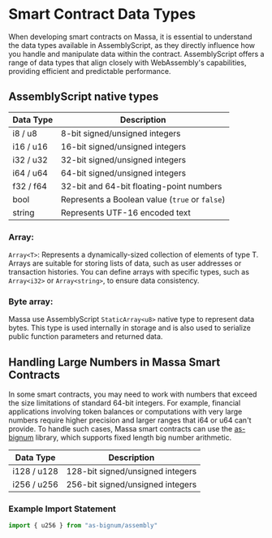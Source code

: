 # Smart Contract Data Types

When developing smart contracts on Massa, it is essential to understand the data types available in AssemblyScript, as they directly influence how you handle and manipulate data within the contract. AssemblyScript offers a range of data types that align closely with WebAssembly's capabilities, providing efficient and predictable performance.

## AssemblyScript native types

| Data Type     | Description                            |
|---------------|----------------------------------------|
| i8 / u8       | 8-bit signed/unsigned integers         |
| i16 / u16     | 16-bit signed/unsigned integers        |
| i32 / u32     | 32-bit signed/unsigned integers        |
| i64 / u64     | 64-bit signed/unsigned integers        |
| f32 / f64     | 32-bit and 64-bit floating-point numbers |
| bool          | Represents a Boolean value (`true` or `false`) |
| string        | Represents UTF-16 encoded text         |

### Array:
`Array<T>`: Represents a dynamically-sized collection of elements of type T.
Arrays are suitable for storing lists of data, such as user addresses or transaction histories. You can define arrays with specific types, such as `Array<i32>` or `Array<string>`, to ensure data consistency.

### Byte array:
Massa use AssemblyScript `StaticArray<u8>` native type to represent data bytes. This type is used internally in storage and is also used to serialize public function parameters and returned data.

## Handling Large Numbers in Massa Smart Contracts

In some smart contracts, you may need to work with numbers that exceed the size limitations of standard 64-bit integers. For example, financial applications involving token balances or computations with very large numbers require higher precision and larger ranges that i64 or u64 can't provide. To handle such cases, Massa smart contracts can use the [as-bignum](https://github.com/MaxGraey/as-bignum) library, which supports fixed length big number arithmetic.

| Data Type     | Description                            |
|---------------|----------------------------------------|
| i128 / u128   | 128-bit signed/unsigned integers       |
| i256 / u256   | 256-bit signed/unsigned integers       |

### Example Import Statement
```ts
import { u256 } from "as-bignum/assembly"
```
